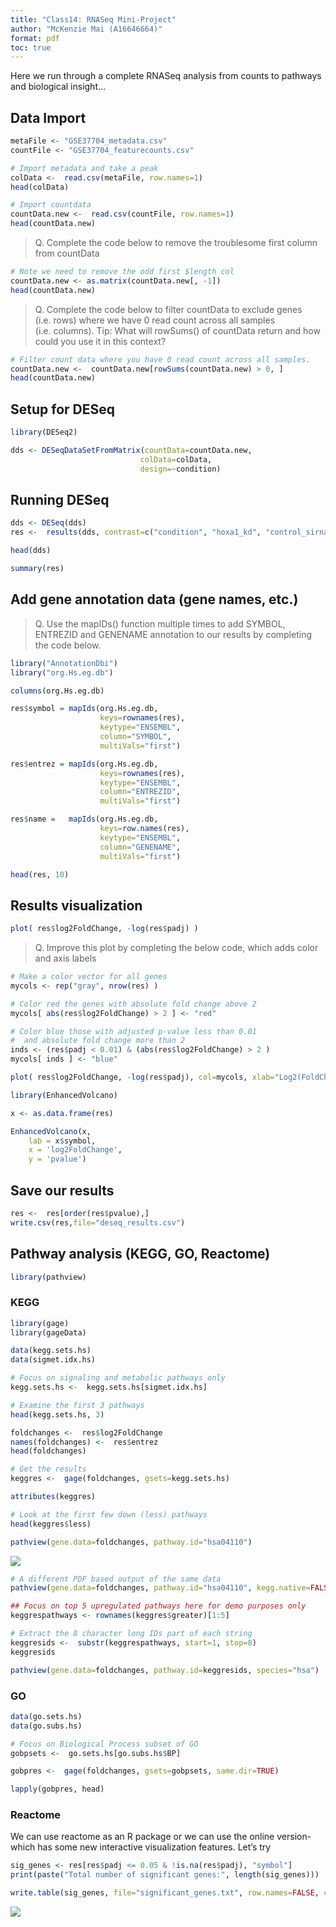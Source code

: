 ```yaml
---
title: "Class14: RNASeq Mini-Project"
author: "McKenzie Mai (A16646664)"
format: pdf
toc: true
---
```


Here we run through a complete RNASeq analysis from counts to pathways and biological insight...

## Data Import

```r
metaFile <- "GSE37704_metadata.csv"
countFile <- "GSE37704_featurecounts.csv"

# Import metadata and take a peak
colData <-  read.csv(metaFile, row.names=1)
head(colData)
```

```r
# Import countdata
countData.new <-  read.csv(countFile, row.names=1)
head(countData.new)
```

> Q. Complete the code below to remove the troublesome first column from countData

```r
# Note we need to remove the odd first $length col
countData.new <- as.matrix(countData.new[, -1])
head(countData.new)
```

> Q. Complete the code below to filter countData to exclude genes (i.e. rows) where we have 0 read count across all samples (i.e. columns).
Tip: What will rowSums() of countData return and how could you use it in this context?

```r
# Filter count data where you have 0 read count across all samples.
countData.new <-  countData.new[rowSums(countData.new) > 0, ]
head(countData.new)
```

## Setup for DESeq

```r
library(DESeq2)
```

```r
dds <- DESeqDataSetFromMatrix(countData=countData.new,
                             colData=colData,
                             design=~condition)
```

## Running DESeq

```r
dds <- DESeq(dds)
res <-  results(dds, contrast=c("condition", "hoxa1_kd", "control_sirna"))
```

```r
head(dds)
```

```r
summary(res)
```

## Add gene annotation data (gene names, etc.)

> Q. Use the mapIDs() function multiple times to add SYMBOL, ENTREZID and GENENAME annotation to our results by completing the code below.

```r
library("AnnotationDbi")
library("org.Hs.eg.db")

columns(org.Hs.eg.db)

res$symbol = mapIds(org.Hs.eg.db,
                    keys=rownames(res), 
                    keytype="ENSEMBL",
                    column="SYMBOL",
                    multiVals="first")

res$entrez = mapIds(org.Hs.eg.db,
                    keys=rownames(res),
                    keytype="ENSEMBL",
                    column="ENTREZID",
                    multiVals="first")

res$name =   mapIds(org.Hs.eg.db,
                    keys=row.names(res),
                    keytype="ENSEMBL",
                    column="GENENAME",
                    multiVals="first")

head(res, 10)
```

## Results visualization

```r
plot( res$log2FoldChange, -log(res$padj) )
```

> Q. Improve this plot by completing the below code, which adds color and axis labels

```r
# Make a color vector for all genes
mycols <- rep("gray", nrow(res) )

# Color red the genes with absolute fold change above 2
mycols[ abs(res$log2FoldChange) > 2 ] <- "red"

# Color blue those with adjusted p-value less than 0.01
#  and absolute fold change more than 2
inds <- (res$padj < 0.01) & (abs(res$log2FoldChange) > 2 )
mycols[ inds ] <- "blue"

plot( res$log2FoldChange, -log(res$padj), col=mycols, xlab="Log2(FoldChange)", ylab="-Log(P-value)" )
```

```r
library(EnhancedVolcano)

x <- as.data.frame(res)

EnhancedVolcano(x,
    lab = x$symbol,
    x = 'log2FoldChange',
    y = 'pvalue')
```

## Save our results

```r
res <-  res[order(res$pvalue),]
write.csv(res,file="deseq_results.csv")
```

## Pathway analysis (KEGG, GO, Reactome)

```r
library(pathview)
```

### KEGG

```r
library(gage)
library(gageData)

data(kegg.sets.hs)
data(sigmet.idx.hs)

# Focus on signaling and metabolic pathways only
kegg.sets.hs <-  kegg.sets.hs[sigmet.idx.hs]

# Examine the first 3 pathways
head(kegg.sets.hs, 3)
```

```r
foldchanges <-  res$log2FoldChange
names(foldchanges) <-  res$entrez
head(foldchanges)
```

```r
# Get the results
keggres <-  gage(foldchanges, gsets=kegg.sets.hs)
```

```r
attributes(keggres)
```

```r
# Look at the first few down (less) pathways
head(keggres$less)
```

```r
pathview(gene.data=foldchanges, pathway.id="hsa04110")
```
![](hsa04110.pathview.png)

```r
# A different PDF based output of the same data
pathview(gene.data=foldchanges, pathway.id="hsa04110", kegg.native=FALSE)
```

```r
## Focus on top 5 upregulated pathways here for demo purposes only
keggrespathways <- rownames(keggres$greater)[1:5]

# Extract the 8 character long IDs part of each string
keggresids <-  substr(keggrespathways, start=1, stop=8)
keggresids
```

```r
pathview(gene.data=foldchanges, pathway.id=keggresids, species="hsa")
```

### GO

```r
data(go.sets.hs)
data(go.subs.hs)

# Focus on Biological Process subset of GO
gobpsets <-  go.sets.hs[go.subs.hs$BP]

gobpres <-  gage(foldchanges, gsets=gobpsets, same.dir=TRUE)

lapply(gobpres, head)
```

### Reactome
We can use reactome as an R package or we can use the online version- which has some new interactive visualization features. Let's try

```r
sig_genes <- res[res$padj <= 0.05 & !is.na(res$padj), "symbol"]
print(paste("Total number of significant genes:", length(sig_genes)))
```

```r
write.table(sig_genes, file="significant_genes.txt", row.names=FALSE, col.names=FALSE, quote=FALSE)
```

![](R-HSA-69278.png)